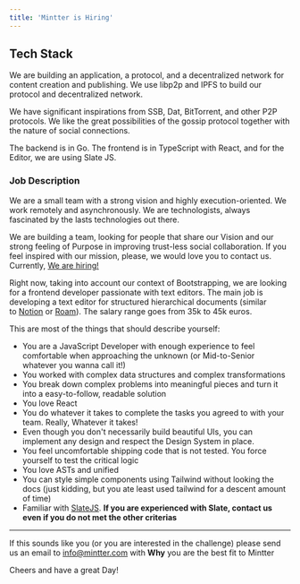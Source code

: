 ```yaml
---
title: 'Mintter is Hiring'
---
```


## Tech Stack

We are building an application, a protocol, and a decentralized network for content creation and publishing. We use libp2p and IPFS to build our protocol and decentralized network. 

We have significant inspirations from SSB, Dat, BitTorrent, and other P2P protocols. We like the great possibilities of the gossip protocol together with the nature of social connections.

The backend is in Go. The frontend is in TypeScript with React, and for the Editor, we are using Slate JS.

### Job Description

We are a small team with a strong vision and highly execution-oriented. We work remotely and asynchronously. We are technologists, always fascinated by the lasts technologies out there.

We are building a team, looking for people that share our Vision and our strong feeling of Purpose in improving trust-less social collaboration. If you feel inspired with our mission, please, we would love you to contact us. Currently, [We are hiring!](/hiring) 

Right now, taking into account our context of Bootstrapping, we are looking for a frontend developer passionate with text editors. The main job is developing a text editor for structured hierarchical documents (similar to [Notion](https://notion.so/) or [Roam](https://roamresearch.com/)). The salary range goes from 35k to 45k euros.

This are most of the things that should describe yourself:

- You are a JavaScript Developer with enough experience to feel comfortable when approaching the unknown (or Mid-to-Senior whatever you wanna call it!)
- You worked with complex data structures and complex transformations
- You break down complex problems into meaningful pieces and turn it into a easy-to-follow, readable solution
- You love React
- You do whatever it takes to complete the tasks you agreed to with your team. Really, Whatever it takes!
- Even though you don't necessarily build beautiful UIs, you can implement any design and respect the Design System in place.
- You feel uncomfortable shipping code that is not tested. You force yourself to test the critical logic
- You love ASTs and unified
- You can style simple components using Tailwind without looking the docs (just kidding, but you ate least used tailwind for a descent amount of time)
- Familiar with [SlateJS](https://docs.slatejs.org/). **If you are experienced with Slate, contact us even if you do not met the other criterias**

---

If this sounds like you (or you are interested in the challenge) please send us an email to [info@mintter.com](info@mintter.com) with **Why** you are the best fit to Mintter

Cheers and have a great Day!
